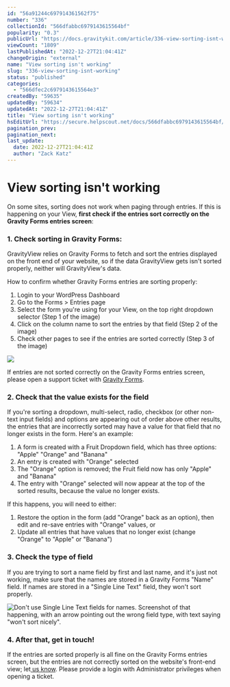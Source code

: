 ```yaml
---
id: "56a91244c697914361562f75"
number: "336"
collectionId: "566dfabbc6979143615564bf"
popularity: "0.3"
publicUrl: "https://docs.gravitykit.com/article/336-view-sorting-isnt-working"
viewCount: "1809"
lastPublishedAt: "2022-12-27T21:04:41Z"
changeOrigin: "external"
name: "View sorting isn't working"
slug: "336-view-sorting-isnt-working"
status: "published"
categories: 
  - "566dfec2c6979143615564e3"
createdBy: "59635"
updatedBy: "59634"
updatedAt: "2022-12-27T21:04:41Z"
title: "View sorting isn't working"
hsEditUrl: "https://secure.helpscout.net/docs/566dfabbc6979143615564bf/article/56a91244c697914361562f75"
pagination_prev: 
pagination_next: 
last_update:
  date: 2022-12-27T21:04:41Z
  author: "Zack Katz"
---
```


# View sorting isn't working

On some sites, sorting does not work when paging through entries. If this is happening on your View, **first check if the entries sort correctly on the Gravity Forms entries screen**:

### 1. Check sorting in Gravity Forms:

GravityView relies on Gravity Forms to fetch and sort the entries displayed on the front end of your website, so if the data GravityView gets isn't sorted properly, neither will GravityView's data.

How to confirm whether Gravity Forms entries are sorting properly:

1. Login to your WordPress Dashboard
2. Go to the Forms &gt; Entries page
3. Select the form you're using for your View, on the top right dropdown selector (Step 1 of the image)
4. Click on the column name to sort the entries by that field (Step 2 of the image)
5. Check other pages to see if the entries are sorted correctly (Step 3 of the image)

![](https://s3.amazonaws.com/helpscout.net/docs/assets/54c58489e4b051242988532c/images/56a91b95c697914361562fcb/file-YLMv7f1VCM.png)

If entries are not sorted correctly on the Gravity Forms entries screen, please open a support ticket with [Gravity Forms](https://www.gravityforms.com/help/).

### 2. Check that the value exists for the field

If you're sorting a dropdown, multi-select, radio, checkbox (or other non-text input fields) and options are appearing out of order above other results, the entries that are incorrectly sorted may have a value for that field that no longer exists in the form. Here's an example:

1. A form is created with a Fruit Dropdown field, which has three options: "Apple" "Orange" and "Banana"
2. An entry is created with "Orange" selected
3. The "Orange" option is removed; the Fruit field now has only "Apple" and "Banana"
4. The entry with "Orange" selected will now appear at the top of the sorted results, because the value no longer exists.

If this happens, you will need to either:

1. Restore the option in the form (add "Orange" back as an option), then edit and re-save entries with "Orange" values, or
2. Update all entries that have values that no longer exist (change "Orange" to "Apple" or "Banana")

### 3. Check the type of field

If you are trying to sort a name field by first and last name, and it's just not working, make sure that the names are stored in a Gravity Forms "Name" field. If names are stored in a "Single Line Text" field, they won't sort properly.

![Don't use Single Line Text fields for names. Screenshot of that happening, with an arrow pointing out the wrong field type, with text saying "won't sort nicely".](https://i.gravitykit.com/93uA7t+)

### 4. After that, get in touch!

If the entries are sorted properly is all fine on the Gravity Forms entries screen, but the entries are not correctly sorted on the website's front-end view; let[ us know](https://www.gravitykit.com/support/). Please provide a login with Administrator privileges when opening a ticket.